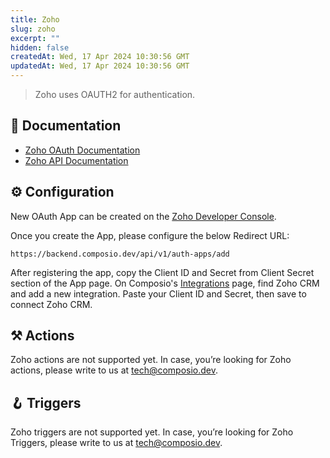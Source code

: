 ```yaml
---
title: Zoho
slug: zoho
excerpt: ""
hidden: false
createdAt: Wed, 17 Apr 2024 10:30:56 GMT
updatedAt: Wed, 17 Apr 2024 10:30:56 GMT
--- 
```

> Zoho uses OAUTH2 for authentication.
## 📔 Documentation

- [Zoho OAuth Documentation](https://www.zoho.com/accounts/protocol/oauth/web-server-applications.html)
- [Zoho API Documentation](https://www.zoho.com/developer/rest-api.html)

## ⚙️ Configuration

<Tip>New OAuth App can be created on the [Zoho Developer Console](https://api-console.zoho.in/).</Tip>

Once you create the App, please configure the below Redirect URL:


```
https://backend.composio.dev/api/v1/auth-apps/add
```

After registering the app, copy the Client ID and Secret from Client Secret section of the App page. On Composio's [Integrations](https://app.composio.dev/apps) page, find Zoho CRM and add a new integration. Paste your Client ID and Secret, then save to connect Zoho CRM.


## ⚒️ Actions

Zoho actions are not supported yet. In case, you’re looking for Zoho actions, please write to us at tech@composio.dev.

## 🪝 Triggers

Zoho triggers are not supported yet. In case, you’re looking for Zoho Triggers, please write to us at tech@composio.dev.

